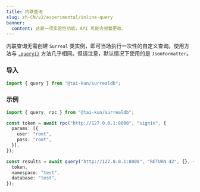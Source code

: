 ```yaml
---
title: 内联查询
slug: zh-CN/v2/experimental/inline-query
banner:
  content: 这是一项实验性功能，API 可能会频繁更改。
---
```


内联查询无需创建 `Surreal` 类实例，即可当场执行一次性的自定义查询。使用方法与 [`.query()`](/v2/guides/querying#query) 方法几乎相同。但请注意，默认情况下使用的是 `JsonFormatter`。

### 导入

```ts
import { query } from "@tai-kun/surrealdb";
```

### 示例

```ts
import { query, rpc } from "@tai-kun/surrealdb";

const token = await rpc("http://127.0.0.1:8000", "signin", {
  params: [{
    user: "root",
    pass: "root",
  }],
});

const results = await query("http://127.0.0.1:8000", "RETURN 42", {}, {
  token,
  namespace: "test",
  database: "test",
});
```
